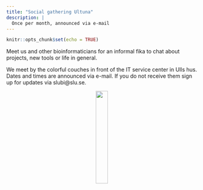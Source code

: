 ```yaml
---
title: "Social gathering Ultuna"
description: |
  Once per month, announced via e-mail
---
```


```r
knitr::opts_chunk$set(echo = TRUE)
```

Meet us and other bioinformaticians for an informal fika to chat about projects, new tools or life in general. 

We meet by the colorful couches in front of the IT service center in Ulls hus. Dates and times are announced via e-mail. If you do not receive them sign up for updates via slubi@slu.se. 

<center>
![](images/slubi-cup.svg){#id .class width=25%}